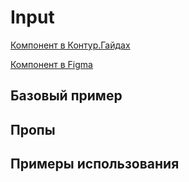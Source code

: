 
<Meta of={InputStories} />

# Input

[Компонент в Контур.Гайдах](https://guides.kontur.ru/components/input-fields/input/)

[Компонент в Figma](https://www.figma.com/file/87ScqxPzJpF9DcVBNYWOjM/%E2%9A%A1-Kontur-UI-Modern-Layout?node-id=203%3A1602)

<Description />

## Базовый пример

<Primary />

## Пропы

<Controls />

## Примеры использования

<Stories />
